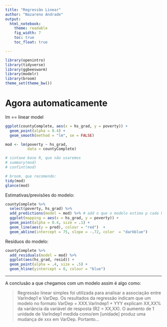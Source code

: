 ```yaml
---
title: "Regressão Linear"
author: "Nazareno Andrade"
output: 
  html_notebook:
    theme: readable
    fig_width: 7
    toc: true
    toc_float: true

---
```


```r
library(openintro)
library(tidyverse)
library(ggbeeswarm)
library(modelr)
library(broom)
theme_set(theme_bw())
```

# Agora automaticamente

lm  == linear model

```r
ggplot(countyComplete, aes(x = hs_grad, y = poverty)) + 
  geom_point(alpha = 0.4) + 
  geom_smooth(method = "lm", se = FALSE)
```



```r
mod <- lm(poverty ~ hs_grad, 
          data = countyComplete)

# sintaxe base R, que não usaremos
# summary(mod)
# confint(mod)

# broom, que recomendo: 
tidy(mod)
glance(mod) 
```

Estimativas/previsões do modelo:

```r
countyComplete %>% 
  select(poverty, hs_grad) %>% 
  add_predictions(model = mod) %>% # add o que o modelo estima p cada hs_grad
  ggplot(mapping = aes(x = hs_grad, y = poverty)) + 
  geom_point(alpha = 0.4, size = .1) + 
  geom_line(aes(y = pred), colour = "red")  + 
  geom_abline(intercept = 75, slope = -.72, color  = "darkblue") 
```

Resíduos do modelo:

```r
countyComplete %>% 
  add_residuals(model = mod) %>% 
  ggplot(aes(hs_grad, resid)) + 
  geom_point(alpha = .4, size = .5) + 
  geom_hline(yintercept = 0, colour = "blue")
```

-------------

A conclusão a que chegamos com um modelo assim é algo como:

> Regressão linear simples foi utilizada para analisar a associação entre VarIndep1 e VarDep. Os resultados da regressão indicam que um modelo no formato VarDep = XXX.VarIndep1 + YYY explicam XX,XX% da variância da variável de resposta (R2 = XX,XX). O aumento de 1 unidade de VarIndep1 medida como/em [unidade] produz uma mudança de xxx em VarDep. Portanto...

